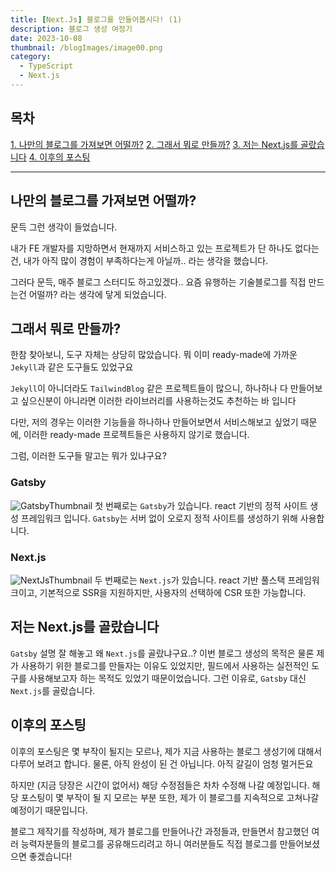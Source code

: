 ```yaml
---
title: [Next.Js] 블로그를 만들어봅시다! (1)
description: 블로그 생성 여정기
date: 2023-10-08
thumbnail: /blogImages/image00.png
category:
  - TypeScript
  - Next.js
---
```


## 목차

[1. 나만의 블로그를 가져보면 어떨까?](#나만의-블로그를-가져보면-어떨까?)
[2. 그래서 뭐로 만들까?](#그래서-뭐로-만들까?)
[3. 저는 Next.js를 골랐습니다](#저는-next.js를-골랐습니다)
[4. 이후의 포스팅](#이후의-포스팅)

---

## **나만의 블로그를 가져보면 어떨까?**

문득 그런 생각이 들었습니다.

내가 FE 개발자를 지망하면서 현재까지 서비스하고 있는 프로젝트가 단 하나도 없다는건,
내가 아직 많이 경험이 부족하다는게 아닐까.. 라는 생각을 했습니다.

그러다 문득, 매주 블로그 스터디도 하고있겠다.. 요즘 유행하는 기술블로그를 직접 만드는건 어떨까?
라는 생각에 닿게 되었습니다.

## **그래서 뭐로 만들까?**

한참 찾아보니, 도구 자체는 상당히 많았습니다.
뭐 이미 ready-made에 가까운 `Jekyll`과 같은 도구들도 있었구요

`Jekyll`이 아니더라도 `TailwindBlog` 같은 프로젝트들이 많으니, 하나하나 다 만들어보고 싶으신분이 아니라면
이러한 라이브러리를 사용하는것도 추천하는 바 입니다

다만, 저의 경우는 이러한 기능들을 하나하나 만들어보면서 서비스해보고 싶었기 때문에, 이러한 ready-made 프로젝트들은 사용하지 않기로 했습니다.

그럼, 이러한 도구들 말고는 뭐가 있냐구요?

### **Gatsby**

![GatsbyThumbnail](<'/blogImages/image_10_08_(1).jpg'>)
첫 번째로는 `Gatsby`가 있습니다. react 기반의 정적 사이트 생성 프레임워크 입니다.
`Gatsby`는 서버 없이 오로지 정적 사이트를 생성하기 위해 사용합니다.

### **Next.js**

![NextJsThumbnail](<'/blogImages/image_10_08_(2).png'>)
두 번째로는 `Next.js`가 있습니다. react 기반 풀스택 프레임워크이고, 기본적으로 SSR을 지원하지만,
사용자의 선택하에 CSR 또한 가능합니다.

## **저는 Next.js를 골랐습니다**

`Gatsby` 설명 잘 해놓고 왜 `Next.js`를 골랐냐구요..? 이번 블로그 생성의 목적은 물론
제가 사용하기 위한 블로그를 만들자는 이유도 있었지만, 필드에서 사용하는 실전적인 도구를 사용해보고자 하는
목적도 있었기 때문이었습니다. 그런 이유로, `Gatsby` 대신 `Next.js`를 골랐습니다.

## **이후의 포스팅**

이후의 포스팅은 몇 부작이 될지는 모르나, 제가 지금 사용하는 블로그 생성기에 대해서 다루어 보려고 합니다.
물론, 아직 완성이 된 건 아닙니다. 아직 갈길이 엄청 멀거든요

하지만 (지금 당장은 시간이 없어서) 해당 수정점들은 차차 수정해 나갈 예정입니다.
해당 포스팅이 몇 부작이 될 지 모르는 부분 또한, 제가 이 블로그를 지속적으로 고쳐나갈 예정이기 때문입니다.

블로그 제작기를 작성하며, 제가 블로그를 만들어나간 과정들과, 만들면서 참고했던 여러 능력자분들의 블로그를 공유해드리려고 하니
여러분들도 직접 블로그를 만들어보셨으면 좋겠습니다!
